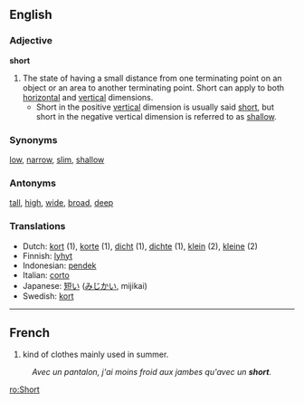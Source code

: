 ==English==
===Adjective===
'''short'''

#The state of having a small distance from one terminating point on an object or an area to another terminating point.  Short can apply to both [[horizontal]] and [[vertical]] dimensions.
#*Short in the positive [[vertical]] dimension is usually said [[short]], but short in the negative vertical dimension is referred to as [[shallow]].

===Synonyms===
[[low]], [[narrow]], [[slim]], [[shallow]]

===Antonyms===
[[tall]], [[high]], [[wide]], [[broad]], [[deep]]

===Translations===
*Dutch: [[kort]] (1), [[korte]] (1), [[dicht]] (1), [[dichte]] (1), [[klein]] (2), [[kleine]] (2)
*Finnish: [[lyhyt]]
*Indonesian: [[pendek]]
*Italian: [[corto]]
*Japanese: [[短い]] ([[みじかい]], mijikai)
*Swedish: [[kort]]
----
==French==

# kind of clothes mainly used in summer.
: ''Avec un pantalon, j'ai moins froid aux jambes qu'avec un '''short'''.''

[[ro:Short]]